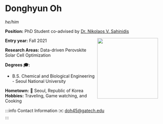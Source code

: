


# Donghyun Oh
*he/him*

**Position:** PhD Student co-advised by [Dr. Nikolaos V. Sahinidis](https://sahinidis.coe.gatech.edu/)

<img src={profImage} width="200" align="right"/> 

**Entry year:** Fall 2021<br/>

**Research Areas:** Data-driven Perovskite Solar Cell Optimization

**Degrees 🎓:**
- B.S. Chemical and Biological Engineering - Seoul National University

**Hometown:** 🏡  Seoul, Republic of Korea <br/>
**Hobbies:** Traveling, Game watching, and Cooking

:::info Contact Information
✉️ doh45@gatech.edu  <br/>
:::